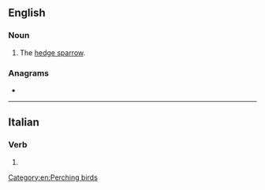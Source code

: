 ==English==

===Noun===
{{en-noun}}

# {{lb|en|UK|dialect}} The [[hedge sparrow]].

{{Webster 1913}}

===Anagrams===
* {{anagrams|en|pavers|vapers}}

----

==Italian==

===Verb===
{{head|it|verb form}}

# {{inflection of|sparere||3|s|phis|lang=it}}

[[Category:en:Perching birds]]